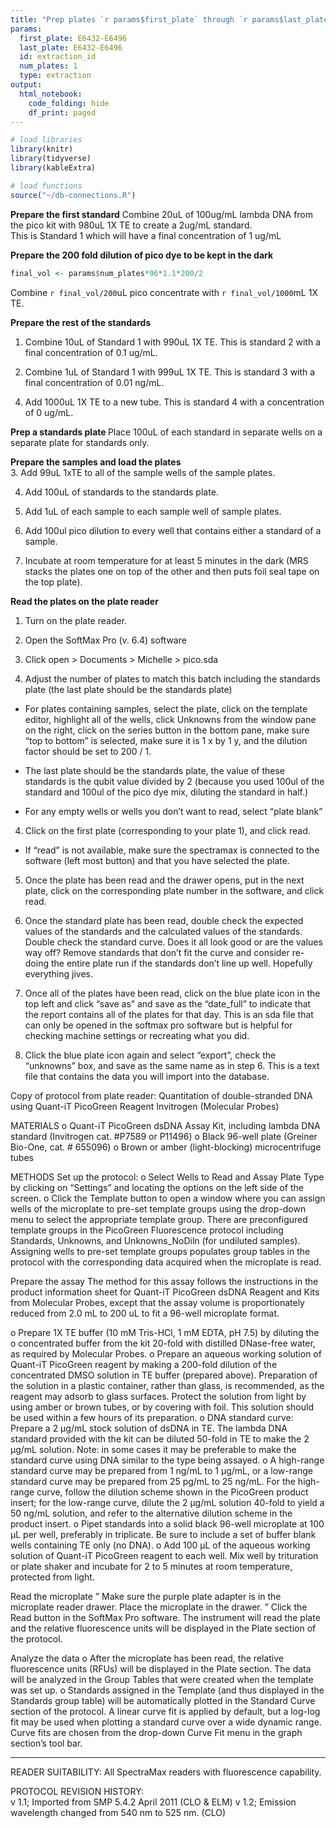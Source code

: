 ```yaml
---
title: "Prep plates `r params$first_plate` through `r params$last_plate` for quantification"
params:
  first_plate: E6432-E6496
  last_plate: E6432-E6496
  id: extraction_id
  num_plates: 1
  type: extraction
output:
  html_notebook:
    code_folding: hide
    df_print: paged
---
```


```r
# load libraries
library(knitr)
library(tidyverse)
library(kableExtra)

# load functions
source("~/db-connections.R")

```

**Prepare the first standard**
Combine 20uL of 100ug/mL lambda DNA from the pico kit with 980uL 1X TE to create a 2ug/mL standard.  
This is Standard 1 which will have a final concentration of 1 ug/mL

**Prepare the 200 fold dilution of pico dye to be kept in the dark**  

```r
final_vol <- params$num_plates*96*1.1*200/2
```
 
Combine `r final_vol/200`uL pico concentrate with `r final_vol/1000`mL 1X TE.  

**Prepare the rest of the standards**  

1. Combine 10uL of Standard 1 with 990uL 1X TE.  This is standard 2 with a final concentration of 0.1 ug/mL.  

2. Combine 1uL of Standard 1 with 999uL 1X TE. This is standard 3 with a final concentration of 0.01 ng/mL.  

<!-- 3. Combine 1uL of Standard 1 with 999uL 1X TE. This is standard 4 with a final concentration of 25 ng/mL.   -->

4. Add 1000uL 1X TE to a new tube. This is standard 4 with a concentration of 0 ug/mL.  

**Prep a standards plate **
Place 100uL of each standard in separate wells on a separate plate for standards only.



**Prepare the samples and load the plates**  
3. Add 99uL 1xTE to all of the sample wells of the sample plates.  

4. Add 100uL of standards to the standards plate.  

5. Add 1uL of each sample to each sample well of sample plates.  

6. Add 100ul pico dilution to every well that contains either a standard of a sample.  

7. Incubate at room temperature for at least 5 minutes in the dark (MRS stacks the plates one on top of the other and then puts foil seal tape on the top plate).  


**Read the plates on the plate reader**  

1. Turn on the plate reader.  


2. Open the SoftMax Pro (v. 6.4) software  

2. Click open > Documents > Michelle > pico.sda  

3. Adjust the number of plates to match this batch including the standards plate (the last plate should be the standards plate)  
  - For plates containing samples, select the plate, click on the template editor, highlight all of the wells, click Unknowns from the window pane on the right, click on the series button in the bottom pane, make sure "top to bottom" is selected, make sure it is 1 x by 1 y, and the dilution factor should be set to 200 / 1.    

  - The last plate should be the standards plate, the value of these standards is the qubit value divided by 2 (because you used 100ul of the standard and 100ul of the pico dye mix, diluting the standard in half.)  

  - For any empty wells or wells you don't want to read, select "plate blank"    

4. Click on the first plate (corresponding to your plate 1), and click read.  

  - If "read" is not available, make sure the spectramax is connected to the software (left most button) and that you have selected the plate.  

5. Once the plate has been read and the drawer opens, put in the next plate, click on the corresponding plate number in the software, and click read.  

6. Once the standard plate has been read, double check the expected values of the standards and the calculated values of the standards.  Double check the standard curve.  Does it all look good or are the values way off?  Remove standards that don't fit the curve and consider re-doing the entire plate run if the standards don't line up well.  Hopefully everything jives.  

6. Once all of the plates have been read, click on the blue plate icon in the top left and click "save as" and save as the "date_full" to indicate that the report contains all of the plates for that day.  This is an sda file that can only be opened in the softmax pro software but is helpful for checking machine settings or recreating what you did.  

7. Click the blue plate icon again and select "export", check the "unknowns" box, and save as the same name as in step 6.  This is a text file that contains the data you will import into the database.

Copy of protocol from plate reader:
Quantitation of double-stranded DNA using Quant-iT PicoGreen Reagent
Invitrogen (Molecular Probes)

MATERIALS
o     Quant-iT PicoGreen dsDNA Assay Kit, including lambda DNA standard (Invitrogen cat. #P7589 or  P11496)
o     Black 96-well plate (Greiner Bio-One, cat. # 655096)
o     Brown or amber (light-blocking) microcentrifuge tubes

METHODS
Set up the protocol:
o     Select Wells to Read and Assay Plate Type by clicking on "Settings" and locating the options on the left side of the screen.
o     Click the Template button to open a window where you can assign wells of the microplate to pre-set template groups using the drop-down menu to select the appropriate template group.  There are preconfigured template groups in the PicoGreen Fluorescence protocol including Standards, Unknowns, and Unknowns_NoDiln (for undiluted samples).  Assigning wells to pre-set template groups populates group tables in the protocol with the corresponding data acquired when the microplate is read.

Prepare the assay
The method for this assay follows the instructions in the product information sheet for Quant-iT PicoGreen dsDNA Reagent and Kits from Molecular Probes, except that the assay volume is proportionately reduced from 2.0 mL to 200 uL to fit a 96-well microplate format.

o     Prepare 1X TE buffer (10 mM Tris-HCl, 1 mM EDTA, pH 7.5) by diluting the
o     concentrated buffer from the kit 20-fold with distilled DNase-free water, as required by Molecular Probes.
o     Prepare an aqueous working solution of Quant-iT PicoGreen reagent by making a 200-fold dilution of the concentrated DMSO solution in TE buffer (prepared above).  Preparation of the solution in a plastic container, rather than glass, is recommended, as the reagent may adsorb to glass surfaces.  Protect the solution from light by using amber or brown tubes, or by covering with foil.  This solution should be used within a few hours of its preparation.
o     DNA standard curve: Prepare a 2 µg/mL stock solution of dsDNA in TE.  The lambda DNA standard provided with the kit can be diluted 50-fold in TE to make the 2 µg/mL solution.  Note: in some cases it may be preferable to make the standard curve using DNA similar to the type being assayed.
o     A high-range standard curve may be prepared from 1 ng/mL to 1 µg/mL, or a low-range standard curve may be prepared from 25 pg/mL to 25 ng/mL.  For the high-range curve, follow the dilution scheme shown in the PicoGreen product insert; for the low-range curve, dilute the 2 µg/mL solution 40-fold to yield a 50 ng/mL solution, and refer to the alternative dilution scheme in the product insert.
o     Pipet standards into a solid black 96-well microplate at 100 µL per well, preferably in triplicate.  Be sure to include a set of buffer blank wells containing TE only (no DNA).
o     Add 100 µL of the aqueous working solution of Quant-iT PicoGreen reagent to each well.  Mix well by trituration or plate shaker and incubate for  2 to 5 minutes at room temperature, protected from light.

Read the microplate
"     Make sure the purple plate adapter is in the microplate reader drawer.  Place the microplate in the drawer.
"     Click the Read button in the SoftMax Pro software. The instrument will read the plate and the relative fluorescence units will be displayed in the Plate section of the protocol.

 
Analyze the data
o     After the microplate has been read, the relative fluorescence units (RFUs) will be displayed in the Plate section.  The data will be analyzed in the Group Tables that were created when the template was set up.
o     Standards assigned in the Template (and thus displayed in the Standards group table) will be automatically plotted in the Standard Curve section of the protocol.  A linear curve fit is applied by default, but a log-log fit may be used when plotting a standard curve over a wide dynamic range.  Curve fits are chosen from the drop-down Curve Fit menu in the graph section's tool bar.


-----------------------------------------
READER SUITABILITY:
All SpectraMax readers with fluorescence capability.  

PROTOCOL REVISION HISTORY:  
v 1.1; Imported from SMP 5.4.2  April 2011 (CLO & ELM)
v 1.2;  Emission wavelength changed from 540 nm to 525 nm. (CLO)
